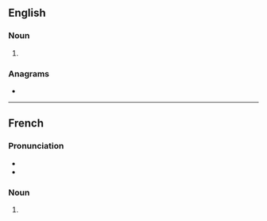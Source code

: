 {{also|Sacs|SACs}}
==English==

===Noun===
{{head|en|noun form}}

# {{plural of|en|sac}}

===Anagrams===
* {{anagrams|en|a=acss|ASCs|CASS|CSAs|Cass|cass}}

----

==French==

===Pronunciation===
* {{audio|fr|LL-Q150 (fra)-DenisdeShawi-sacs.wav|Audio (CAN)}}
* {{rhymes|fr|ak}}

===Noun===
{{head|fr|noun form|g=m}}

# {{plural of|fr|sac}}